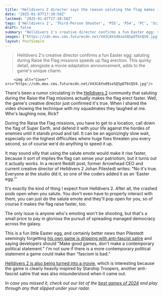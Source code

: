 ```yaml
---
title: "Helldivers 2 director says the reason saluting the flag makes it go faster is that all the devs did it anyway, 'so one of the coders added it as an Easter egg'"
date: "2025-01-07T17:30:58Z"
lastmod: "2025-01-07T17:30:58Z"
tags: ['Helldivers 2', 'Third-Person Shooter', 'PS5', 'PS4', 'PC', 'Sci-Fi', 'Co-op']
draft: false
summary: "Helldivers 2's creative director confirms a fun Easter egg: saluting during Raise the Flag missions speeds up flag erection.  This quirky detail, alongside a movie adaptation announcement, adds to the game's unique charm."
images: ["https://cdn.mos.cms.futurecdn.net/V43CAYnd9ieSQSpDTbtQS9.jpg"]
layout: PostSimple
---
```

> Helldivers 2's creative director confirms a fun Easter egg: saluting during Raise the Flag missions speeds up flag erection.  This quirky detail, alongside a movie adaptation announcement, adds to the game's unique charm.


        <img alt="Cover" src="https://cdn.mos.cms.futurecdn.net/V43CAYnd9ieSQSpDTbtQS9.jpg"/>
        
There's been a rumor circulating in the [<u>Helldivers 2</u>](https://www.gamesradar.com/helldivers-2-guide/) community that saluting during the Raise the Flag missions actually makes the flag erect faster. Well, the game's creative director just confirmed it's true. When I shared the video showing the technique with my squadmates they laughed at me. Who's laughing now, Rick?

During the Raise the Flag missions, you have to get to a location, call down the flag of Super Earth, and defend it with your life against the hordes of enemies until it stands proud and tall. It can be an agonizingly slow wait, especially on the highest difficulties where huge foes threaten you every second, so of course we'd do anything to speed it up.

It may sound silly that using the salute emote would make it rise faster, because it sort of implies the flag can sense your patriotism, but it turns out it actually works. In a recent Reddit post, former Arrowhead CEO and current creative director of Helldivers 2 Johan Pilestedt writes: "No it's true. Everyone at the studio did it, so one of the coders added it as an 'Easter egg.'"

It's exactly the kind of thing I expect from Helldivers 2. After all, the crashed pods open when you salute. You don't even have to properly interact with them, you can just do the salute emote and they'll pop open for you, so of course it makes the flag raise faster, too.

The only issue is anyone who's emoting won't be shooting, but that's a small price to pay in glorious the pursuit of spreading managed democracy across the galaxy.

This is a fun little Easter egg, and certainly better news than Pilestedt seemingly forgetting [his own game is dripping with anti-fascist satire](https://www.gamesradar.com/games/third-person-shooter/perhaps-forgetting-his-game-is-a-loaded-parody-of-fascism-helldivers-2-director-says-make-good-games-dont-make-a-contemporary-political-statement/) and saying developers should "Make good games, don't make a contemporary political statement." I'm not sure if there is a more contemporary political statement a game could make than "fascism is bad."

[Helldivers 2 is also being turned into a movie](https://www.gamesradar.com/entertainment/sci-fi-movies/sony-has-just-announced-a-helldivers-2-film-adaptation-following-the-games-record-breaking-release-but-fans-are-saying-the-same-thing/), which is interesting because the game is clearly heavily inspired by Starship Troopers, another anti-fascist satire that was also misunderstood when it came out.

*In case you missed it, check out our list of the *[<em>best games of 2024</em>](https://www.gamesradar.com/games/best-games-2024-game-of-the-year-awards-goty/)* and play through any that slipped under your radar.*
        